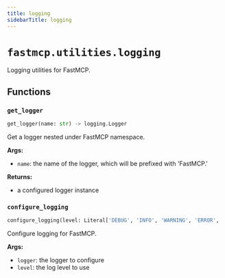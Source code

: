 ```yaml
---
title: logging
sidebarTitle: logging
---
```


# `fastmcp.utilities.logging`


Logging utilities for FastMCP.

## Functions

### `get_logger` <sup><a href="https://github.com/jlowin/fastmcp/blob/main/src/fastmcp/utilities/logging.py#L10"><Icon icon="github" class="size-4" /></a></sup>

```python
get_logger(name: str) -> logging.Logger
```


Get a logger nested under FastMCP namespace.

**Args:**
- `name`: the name of the logger, which will be prefixed with 'FastMCP.'

**Returns:**
- a configured logger instance


### `configure_logging` <sup><a href="https://github.com/jlowin/fastmcp/blob/main/src/fastmcp/utilities/logging.py#L22"><Icon icon="github" class="size-4" /></a></sup>

```python
configure_logging(level: Literal['DEBUG', 'INFO', 'WARNING', 'ERROR', 'CRITICAL'] | int = 'INFO', logger: logging.Logger | None = None, enable_rich_tracebacks: bool = True) -> None
```


Configure logging for FastMCP.

**Args:**
- `logger`: the logger to configure
- `level`: the log level to use

